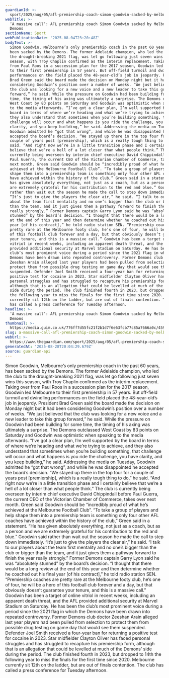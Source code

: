 ```yaml
---
guardianId: >-
  sport/2025/aug/05/afl-premiership-coach-simon-goodwin-sacked-by-melbourne-demons
webTitle: >-
  ‘A massive call’: AFL premiership coach Simon Goodwin sacked by Melbourne
  Demons
sectionName: Sport
webPublicationDate: '2025-08-04T23:20:48Z'
bodyText: >-
  Simon Goodwin, Melbourne’s only premiership coach in the past 60 years, has
  been sacked by the Demons. The former Adelaide champion, who led the club to
  the drought-breaking 2021 flag, was let go following just seven wins this
  season, with Troy Chaplin confirmed as the interim replacement. Taking over
  from Paul Roos in a succession plan for the 2017 season, Goodwin led Melbourne
  to their first premiership in 57 years. But off-field turmoil and dwindling
  performances on the field placed the 48-year-old’s job in jeopardy. President
  Brad Green said the board made the decision on Monday night but it had been
  considering Goodwin’s position over a number of weeks. “We just believed that
  the club was looking for a new voice and a new leader to take this group
  forward,” he said. While the pressure on Goodwin had been building for some
  time, the timing of his axing was ultimately a surprise. The Demons outclassed
  West Coast by 83 points on Saturday and Goodwin was optimistic when speaking
  to the media afterwards. “I’ve got a clear plan, I’m well supported by the
  board in terms of where we’re heading and what we’re trying to achieve, and
  they also understand that sometimes when you’re building something, that
  challenge will occur and what happens is you ride the challenge, you have
  clarity, and you keep building,” he said. Addressing the media on Tuesday,
  Goodwin admitted he “got that wrong”, and while he was disappointed he
  accepted the board’s decision. “We stayed up there in the top four for a
  couple of years post [premiership], which is a really tough thing to do,” he
  said. “And right now we’re in a little transition phase and I certainly
  believe that we’re a hell of a lot closer than what people think.” The club is
  currently being overseen by interim chief executive David Chippindall before
  Paul Guerra, the current CEO of the Victorian Chamber of Commerce, takes over
  next month. Green said Goodwin should be “incredibly proud of what he’s
  achieved at the Melbourne Football Club”. “To take a group of players and help
  shape them into a premiership team is something only four other AFL coaches
  have achieved within the history of the club,” Green said in a statement. “He
  has given absolutely everything, not just as a coach, but as a person and we
  are extremely grateful for his contribution to the red and blue.” Goodwin said
  rather than wait out the season he made the call to step down immediately.
  “It’s just to give the players the clear air,” he said. “I talk to our players
  about the team first mentality and no one’s bigger than the club or bigger
  than the team, and it just gives them a pathway forward to finish the year
  really strongly.” Former Demons captain Garry Lyon said he was “absolutely
  stunned” by the board’s decision. “I thought that there would be a long review
  at the end of this year and then determine whether he coached out his final
  year [of his contract],” he told radio station SEN. “Premiership coaches are
  pretty rare at the Melbourne footy club, he’s one of four, he will be a hero
  of this football club forever and a day, but that obviously doesn’t guarantee
  your tenure, and this is a massive call.” Goodwin has been a target of online
  vitriol in recent weeks, including an apparent death threat, and the AFL
  provided additional security at Marvel Stadium on Saturday. He has been the
  club’s most prominent voice during a period since the 2021 flag in which the
  Demons have been drawn into repeated controversy. Former Demons club doctor
  Zeeshan Arain alleged last year players had been pulled from selection to
  protect them from possible drug testing on game day that would see them
  suspended. Defender Joel Smith received a four-year ban for returning a
  positive test for cocaine in 2023. Star midfielder Clayton Oliver has faced
  personal struggles and has struggled to recapture his premiership form,
  although that is an allegation that could be levelled at much of the Demons’
  side during the period. The club finished fourth in 2023, but dropped to 14th
  the following year to miss the finals for the first time since 2020. Melbourne
  currently sit 12th on the ladder, but are out of finals contention. The club
  has called a press conference for Tuesday afternoon.
headline: >-
  ‘A massive call’: AFL premiership coach Simon Goodwin sacked by Melbourne
  Demons
thumbnail: >-
  https://media.guim.co.uk/776ff7d55fc21f2b1d7f6e63fcb77c85a7666a0c/459_0_4258_3406/500.jpg
slug: a-massive-call-afl-premiership-coach-simon-goodwin-sacked-by-melbourne-demons
webUrl: >-
  https://www.theguardian.com/sport/2025/aug/05/afl-premiership-coach-simon-goodwin-sacked-by-melbourne-demons
generatedAt: '2025-08-28T20:04:29.679Z'
source: guardian-api
---
```

Simon Goodwin, Melbourne’s only premiership coach in the past 60 years, has been sacked by the Demons. The former Adelaide champion, who led the club to the drought-breaking 2021 flag, was let go following just seven wins this season, with Troy Chaplin confirmed as the interim replacement. Taking over from Paul Roos in a succession plan for the 2017 season, Goodwin led Melbourne to their first premiership in 57 years. But off-field turmoil and dwindling performances on the field placed the 48-year-old’s job in jeopardy. President Brad Green said the board made the decision on Monday night but it had been considering Goodwin’s position over a number of weeks. “We just believed that the club was looking for a new voice and a new leader to take this group forward,” he said. While the pressure on Goodwin had been building for some time, the timing of his axing was ultimately a surprise. The Demons outclassed West Coast by 83 points on Saturday and Goodwin was optimistic when speaking to the media afterwards. “I’ve got a clear plan, I’m well supported by the board in terms of where we’re heading and what we’re trying to achieve, and they also understand that sometimes when you’re building something, that challenge will occur and what happens is you ride the challenge, you have clarity, and you keep building,” he said. Addressing the media on Tuesday, Goodwin admitted he “got that wrong”, and while he was disappointed he accepted the board’s decision. “We stayed up there in the top four for a couple of years post [premiership], which is a really tough thing to do,” he said. “And right now we’re in a little transition phase and I certainly believe that we’re a hell of a lot closer than what people think.” The club is currently being overseen by interim chief executive David Chippindall before Paul Guerra, the current CEO of the Victorian Chamber of Commerce, takes over next month. Green said Goodwin should be “incredibly proud of what he’s achieved at the Melbourne Football Club”. “To take a group of players and help shape them into a premiership team is something only four other AFL coaches have achieved within the history of the club,” Green said in a statement. “He has given absolutely everything, not just as a coach, but as a person and we are extremely grateful for his contribution to the red and blue.” Goodwin said rather than wait out the season he made the call to step down immediately. “It’s just to give the players the clear air,” he said. “I talk to our players about the team first mentality and no one’s bigger than the club or bigger than the team, and it just gives them a pathway forward to finish the year really strongly.” Former Demons captain Garry Lyon said he was “absolutely stunned” by the board’s decision. “I thought that there would be a long review at the end of this year and then determine whether he coached out his final year [of his contract],” he told radio station SEN. “Premiership coaches are pretty rare at the Melbourne footy club, he’s one of four, he will be a hero of this football club forever and a day, but that obviously doesn’t guarantee your tenure, and this is a massive call.” Goodwin has been a target of online vitriol in recent weeks, including an apparent death threat, and the AFL provided additional security at Marvel Stadium on Saturday. He has been the club’s most prominent voice during a period since the 2021 flag in which the Demons have been drawn into repeated controversy. Former Demons club doctor Zeeshan Arain alleged last year players had been pulled from selection to protect them from possible drug testing on game day that would see them suspended. Defender Joel Smith received a four-year ban for returning a positive test for cocaine in 2023. Star midfielder Clayton Oliver has faced personal struggles and has struggled to recapture his premiership form, although that is an allegation that could be levelled at much of the Demons’ side during the period. The club finished fourth in 2023, but dropped to 14th the following year to miss the finals for the first time since 2020. Melbourne currently sit 12th on the ladder, but are out of finals contention. The club has called a press conference for Tuesday afternoon.
